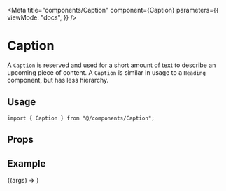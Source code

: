 
<Meta
  title="components/Caption"
  component={Caption}
  parameters={{
    viewMode: "docs",
  }}
/>

# Caption

A `Caption` is reserved and used for a short amount of text to describe an upcoming piece of content. A `Caption` is similar in usage to a `Heading` component, but has less hierarchy.

## Usage

```tsx
import { Caption } from "@/components/Caption";
```

## Props

<ArgsTable component={Caption} />

## Example

<Canvas>
  <Story name="Default" args={{ title: "Robots are the future" }}>
    {(args) => <Caption {...args} />}
  </Story>
</Canvas>
